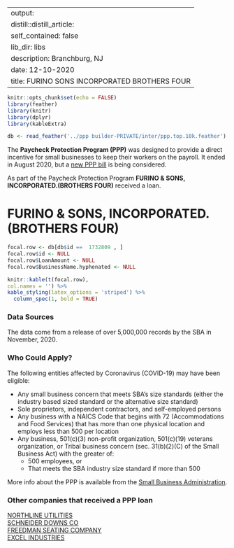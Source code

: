 
---
output:
  distill::distill_article:
    self_contained: false
    lib_dir: libs
description: Branchburg, NJ 
date: 12-10-2020
title: FURINO SONS INCORPORATED BROTHERS FOUR 
---




```r
knitr::opts_chunk$set(echo = FALSE)
library(feather)
library(knitr)
library(dplyr)
library(kableExtra)

db <- read_feather('../ppp builder-PRIVATE/inter/ppp.top.10k.feather')

```



The **Paycheck Protection Program (PPP)** was designed to provide a direct incentive for small businesses to keep their workers on the payroll. It ended in August 2020, but a [new PPP bill](https://thehill.com/policy/finance/529092-bipartisan-support-for-new-ppp-loans-gains-momentum-in-congress) is being considered.

As part of the Paycheck Protection Program **FURINO & SONS, INCORPORATED.(BROTHERS FOUR)** received a loan.


# FURINO & SONS, INCORPORATED.(BROTHERS FOUR) 

```r
focal.row <- db[db$id ==  1732809 , ]
focal.row$id <- NULL
focal.row$LoanAmount <- NULL
focal.row$BusinessName.hyphenated <- NULL

knitr::kable(t(focal.row), 
col.names = '') %>%
kable_styling(latex_options = 'striped') %>%
  column_spec(1, bold = TRUE)


```

### Data Sources

The data come from a release of over 5,000,000 records by the SBA in November, 2020.


### Who Could Apply?

The following entities affected by Coronavirus (COVID-19) may have been eligible:

+ Any small business concern that meets SBA’s size standards (either the industry based sized standard or the alternative size standard)
+ Sole proprietors, independent contractors, and self-employed persons
+ Any business with a NAICS Code that begins with 72 (Accommodations and Food Services) that has more than one physical location and employs less than 500 per location
+ Any business, 501(c)(3) non-profit organization, 501(c)(19) veterans organization, or Tribal business concern (sec. 31(b)(2)(C) of the Small Business Act) with the greater of:
  + 500 employees, or 
  + That meets the SBA industry size standard if more than 500


More info about the PPP is available from the [Small Business Administration](https://www.sba.gov/funding-programs/loans/coronavirus-relief-options/paycheck-protection-program).

 
### Other companies that received a PPP loan 
   
 [NORTHLINE UTILITIES](/Paycheck-Protection-Program/3390194-NORTHLINE-UTILITIES) <br> [SCHNEIDER DOWNS CO](/Paycheck-Protection-Program/4115365-SCHNEIDER-DOWNS-CO) <br> [FREEDMAN SEATING COMPANY](/Paycheck-Protection-Program/1711241-FREEDMAN-SEATING-COMPANY) <br> [EXCEL INDUSTRIES](/Paycheck-Protection-Program/1563753-EXCEL-INDUSTRIES) <br>